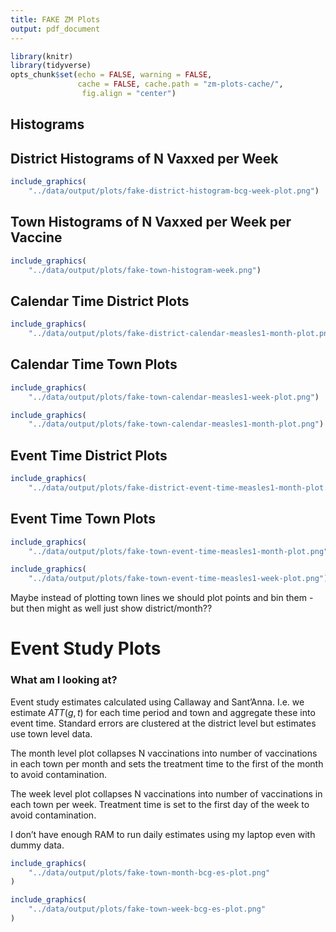 ```yaml
---
title: FAKE ZM Plots
output: pdf_document
---
```





```r
library(knitr)
library(tidyverse)
opts_chunk$set(echo = FALSE, warning = FALSE, 
               cache = FALSE, cache.path = "zm-plots-cache/", 
                fig.align = "center")
```


## Histograms 

## District Histograms of N Vaxxed per Week

```r

include_graphics(
    "../data/output/plots/fake-district-histogram-bcg-week-plot.png")

```

## Town Histograms of N Vaxxed per Week per Vaccine

```r

include_graphics(
    "../data/output/plots/fake-town-histogram-week.png")

```

## Calendar Time District Plots


```r

include_graphics(
    "../data/output/plots/fake-district-calendar-measles1-month-plot.png")
```


## Calendar Time Town Plots

```r

include_graphics(
    "../data/output/plots/fake-town-calendar-measles1-week-plot.png")
```

```r

include_graphics(
    "../data/output/plots/fake-town-calendar-measles1-month-plot.png")
```


## Event Time District Plots

```r

include_graphics(
    "../data/output/plots/fake-district-event-time-measles1-month-plot.png")


```

## Event Time Town Plots

```r

include_graphics(
    "../data/output/plots/fake-town-event-time-measles1-month-plot.png")


```

```r

include_graphics(
    "../data/output/plots/fake-town-event-time-measles1-week-plot.png")


```



Maybe instead of plotting town lines we should plot points and bin them - 
but then might as well just show district/month??


# Event Study Plots

### What am I looking at?

Event study estimates calculated using Callaway and Sant'Anna. I.e. we estimate 
$ATT(g, t)$ for each time period and town and aggregate these into event time. 
Standard errors are clustered at the district level but estimates use town level 
data. 

The month level plot collapses N vaccinations into number of vaccinations in each 
town per month and sets the treatment time to the first of the month to 
avoid contamination. 

The week level plot collapses N vaccinations into number of vaccinations in each 
town per week. Treatment time is set to the first day of the week to avoid 
contamination.


I don't have enough RAM to run daily estimates using my laptop even with dummy data.

```r

include_graphics(
    "../data/output/plots/fake-town-month-bcg-es-plot.png"
)
```


```r

include_graphics(
    "../data/output/plots/fake-town-week-bcg-es-plot.png"
)


```